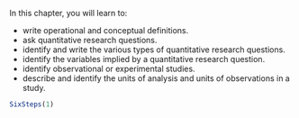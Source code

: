 ::: {.objectivesBox .objectives data-latex="{iconmonstr-target-4-240.png}"}
In this chapter, you will learn to:

* write operational and conceptual definitions.
* ask quantitative research questions.
* identify and write the various types of quantitative research questions.
* identify the variables implied by a quantitative research question.
* identify observational or experimental studies.
* describe and identify the units of analysis and units of observations in a study.
:::


```r
SixSteps(1)
```